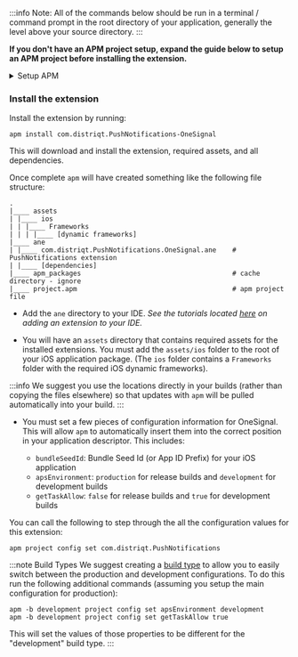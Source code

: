 


:::info 
Note: All of the commands below should be run in a terminal / command prompt in the root directory of your application, generally the level above your source directory.
:::

**If you don't have an APM project setup, expand the guide below to setup an APM project before installing the extension.**

<details><summary>Setup APM</summary>
<p>

### Install APM

If you haven't installed `apm` follow the install guide on [airsdk.dev](https://airsdk.dev/docs/basics/install-apm).


### Setup an APM project 

You will need an APM project for your application.


There are many ways to do this and for more options see the [APM documentation](https://github.com/airsdk/apm/wiki/Usage-ProjectsAndPackages#initialise). Here we will just initialise a new empty project:

```
apm init
```

#### Check your github token

We use github to secure our extensions so you must have created a github personal access token and configured `apm` to use it. 

To do this create a token using this [guide from github](https://docs.github.com/en/github/authenticating-to-github/keeping-your-account-and-data-secure/creating-a-personal-access-token) and then set it in your apm config using:

```
apm config set github_token ghp_XXXXXXXXXXXXXXXXXXXXXXXXXXXX
```

If you don't do this correctly you may find the install will fail.

</p>
</details>


### Install the extension 

Install the extension by running: 

```
apm install com.distriqt.PushNotifications-OneSignal
```

This will download and install the extension, required assets, and all dependencies.

Once complete `apm` will have created something like the following file structure: 

```
.
|____ assets
| |____ ios 
| | |____ Frameworks
| | | |____ [dynamic frameworks]
|____ ane
| |____ com.distriqt.PushNotifications.OneSignal.ane	# PushNotifications extension
| |____ [dependencies]
|____ apm_packages										# cache directory - ignore
|____ project.apm										# apm project file
```

- Add the `ane` directory to your IDE. *See the tutorials located [here](/docs/tutorials/getting-started) on adding an extension to your IDE.*

- You will have an `assets` directory that contains required assets for the installed extensions. You must add the `assets/ios` folder to the root of your iOS application package. (The `ios` folder contains a `Frameworks` folder with the required iOS dynamic frameworks). 


:::info
We suggest you use the locations directly in your builds (rather than copying the files elsewhere) so that updates with `apm` will be pulled automatically into your build.
:::


- You must set a few pieces of configuration information for OneSignal. This will allow `apm` to automatically insert them into the correct position in your application descriptor. This includes:

	- `bundleSeedId`: Bundle Seed Id (or App ID Prefix) for your iOS application
	- `apsEnvironment`: `production` for release builds and `development` for development builds
	- `getTaskAllow`: `false` for release builds and `true` for development builds

You can call the following to step through the all the configuration values for this extension:

```
apm project config set com.distriqt.PushNotifications
```

:::note Build Types
We suggest creating a [build type](https://github.com/airsdk/apm/wiki/Usage-ProjectsAndPackages#build-types) to allow you to easily switch between the production and development configurations. To do this run the following additional commands (assuming you setup the main configuration for production): 

```
apm -b development project config set apsEnvironment development
apm -b development project config set getTaskAllow true
```

This will set the values of those properties to be different for the "development" build type. 
:::


